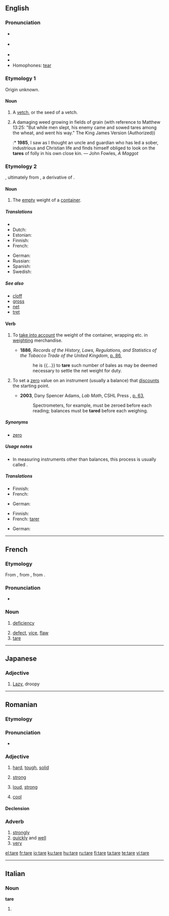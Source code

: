 {{was wotd|2008|September|12}}

==English==
{{wikipedia|dab=tare}}

===Pronunciation===
* {{a|UK}} {{IPA|/tɛ:/|/tɛə/}}
* {{a|US}} {{IPA|/tɛɹ/}}
* {{audio|en-us-tare.ogg|Audio (US)}}
* {{rhymes|ɛə(r)}}
* Homophones: [[tear]]

===Etymology 1===
Origin unknown.

====Noun====
{{en-noun}}

# {{rare}} A [[vetch]], or the seed of a vetch.
# {{rare}} A damaging weed growing in fields of grain (with reference to Matthew 13:25: "But while men slept, his enemy came and sowed tares among the wheat, and went his way." The King James Version (Authorized))
#:* '''1985''', I saw as I thought an uncle and guardian who has led a sober, industrious and Christian life and finds himself obliged to look on the '''tares''' of folly in his own close kin. — John Fowles, ''A Maggot''

===Etymology 2===
{{etyl|frm}} {{term|tare|lang=fr}}, ultimately from {{etyl|ar}} {{term|طرحة|tr=ṭarḥa||that which is thrown away|sc=Arab|lang=ar}}, a derivative of {{term|طرح|tr=ṭáraḥa||to throw (away)|sc=Arab|lang=ar}}.

====Noun====
{{wikipedia|tare weight}}
{{en-noun}}

# The [[empty]] weight of a [[container]].

=====Translations=====
{{trans-top|the empty weight of a container}}
* {{trreq|Chinese}}
* Dutch: {{t-|nl|tarra}}
* Estonian: {{t-|et|taara}}
* Finnish: {{t+|fi|taara}}
* French: {{t+|fr|tare|f}}
{{trans-mid}}
* German: {{t+|de|Tara|n}}
* Russian: {{t+|ru|тара|n|sc=Cyrl}}
* Spanish: {{t+|es|tara|f}}
* Swedish: {{t-|sv|tara|c}}
{{trans-bottom}}

=====See also=====
* [[cloff]]
* [[gross]]
* [[net]]
* [[tret]]

====Verb====
{{en-verb|tar|ing}}

# {{mostly|economics|and|legal}}<!--"commerce" would be ideal--> To [[take into account]] the weight of the container, wrapping etc. in [[weight#Verb|weighting]] merchandise.
#* '''1886''', ''Records of the History, Laws, Regulations, and Statistics of the Tobacco Trade of the United Kingdom'', [http://books.google.ca/books?id=vrAUAAAAYAAJ&pg=PA68 p. 86],
#*: he is {{...}} to '''tare''' such number of bales as may be deemed necessary to settle the net weight for duty.
# {{sciences}} To set a [[zero]] value on an instrument (usually a balance) that [[discount]]s the starting point.
#* '''2003''', Dany Spencer Adams, ''Lab Math'', CSHL Press<!--ISBN 0-87969-634-6-->, [http://books.google.ca/books?id=R2s0TSH1eXEC&pg=PA63&sig=ACfU3U3W05TXBAfp5pgDELaqIYLJqaTEvg p. 63],
#*: Spectrometers, for example, must be zeroed before each reading; balances must be '''tared''' before each weighing.

=====Synonyms=====
* {{sense|to set a zero value}} [[zero]]

=====Usage notes=====
* In measuring instruments other than balances, this process is usually called {{term|zero#Verb|zeroing}}.

=====Translations=====
{{trans-top|to take into account the weight of a container}}
* Finnish: {{t-|fi|taarata}}
* French: {{t+|fr|tarer}}
{{trans-mid}}
* German: {{t+|de|austarieren}}
{{trans-bottom}}

{{trans-top|to set a zero value on an instrument}}
* Finnish: {{t-|fi|taarata}}
* French: [[tarer]]
{{trans-mid}}
* German: {{t-|de|nullen}}
{{trans-bottom}}

----

==French==

===Etymology===
From {{ML.|fr}} {{term|tara|lang=la}}, from {{etyl|ar|fr}} {{term|طرح|tr=ŧarħ||rubbish, refuse|sc=Arab|lang=ar}}, from {{term|طرح|tr=ŧaraħa||reject, deduct|sc=Arab|lang=ar}}.

===Pronunciation===
* {{IPA|/taʀ/|lang=fr}}

===Noun===
{{fr-noun|f}}

# {{archaic|lang=fr}} [[deficiency]]
# [[defect]], [[vice]], [[flaw]]
# [[tare#English|tare]]

----

==Japanese==

===Adjective===
{{infl|ja|adjective}}
{{rfscript|Japanese}}

# [[lazy|Lazy]], droopy

----

==Romanian==

===Etymology===
{{etyl|la|ro}} {{term|talem|lang=la}}

===Pronunciation===
* {{IPA|['ta.re]|lang=ro}}

===Adjective===
{{ro-adj|2}}

# {{context|of a material}} [[hard]], [[tough]], [[solid]]
# {{context|of a person}} [[strong]]
# {{context|of a voice}} [[loud]], [[strong]]
# {{colloquial|lang=ro}} [[cool]]

====Declension====
{{ro-adj-2-e|tar}}

===Adverb===
{{ro-adv}}

# [[strongly]]
# [[quickly]] and [[well]]
# [[very]]

[[el:tare]]
[[fr:tare]]
[[io:tare]]
[[ku:tare]]
[[hu:tare]]
[[ru:tare]]
[[fi:tare]]
[[ta:tare]]
[[te:tare]]
[[vi:tare]]

----
==Italian==

===Noun===
'''tare''' {{f}}

# {{plural of|[[tara]]|lang=Italian}}
{{rfc-auto}}